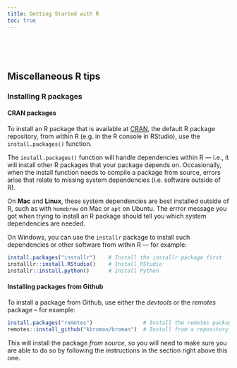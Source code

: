 ```yaml
---
title: Getting Started with R
toc: true
---
```


<br>



<br>

## Miscellaneous R tips

### Installing R packages

#### CRAN packages

To install an R package that is available at [CRAN](https://cran.r-project.org/),
the default R package repository,
from within R (e.g. in the R console in RStudio),
use the `install.packages()` function.

The `install.packages()` function will handle dependencies within R &mdash;
i.e., it will install other R packages that your package depends on.
Occasionally, when the install function needs to compile a package from source,
errors arise that relate to missing system dependencies (i.e. software outside of R).

On **Mac** and **Linux**, these system dependencies are best installed outside of R,
such as with `homebrew` on Mac or `apt` on Ubuntu.
The errror message you got when trying to install an R package should tell you
which system dependencies are needed.

On Windows, you can use the `installr` package to install such dependencies or
other software from within R &mdash; for example:

```r
install.packages("installr")    # Install the installr package first
installlr::install.RStudio()    # Install RStudio
installr::install.python()      # Install Python
```

#### Installing packages from Github

To install a package from Github, use either the *devtools* or the *remotes* package -- for example:

```r
install.packages("remotes")                # Install the remotes package
remotes::install_github("kbroman/broman")  # Install from a repository using "<username>/<repo-name>"
```

This will install the package *from source*, so you will need to make sure you are able to do so
by following the instructions in the section right above this one.

<br>

